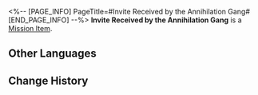 <%-- [PAGE_INFO]
PageTitle=#Invite Received by the Annihilation Gang#
[END_PAGE_INFO] --%>
{{Item Infobox
|id          = 140441
|image       = Item Invite Received by the Annihilation Gang.png{{subst:void|<!--$UPLOAD:<<SpriteOutput/ItemFigures/140441.png>-<Item Invite Received by the Annihilation Gang.png>-<Item Icons>>-->}}
|type        = Mission Item
|invCategory = Missions
|rarity      = 3
|effect      = 
|description = 
}}
'''Invite Received by the Annihilation Gang''' is a [[Mission Item]].

==Other Languages==
{{Other Languages
|en   = Invite Received by the Annihilation Gang
|zhs  = 泯灭帮收到的邀请函
|zht  = 泯滅幫收到的邀請函
|ja   = アナイアレイトギャングが受け取った招待状
|ko   = 소멸파가 받은 초대장
|es   = Invitación recibida por la Banda de la Erradicación
|fr   = Invitation reçue par le Gang de l'Annihilation
|ru   = Приглашение для Банды уничтожения
|th   = บัตรเชิญที่กลุ่มผู้กวาดล้างได้รับ
|vi   = Thư Mời Băng Hủy Hoại Nhận Được
|de   = Einladung von der Vernichtungs-Gang erhalten
|id   = Undangan yang Diterima Annihilation Gang
|pt   = Convite Recebido pela Gangue da Aniquilação
}}

==Change History==
{{Change History|2.1}}
